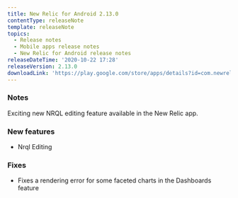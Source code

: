 ```yaml
---
title: New Relic for Android 2.13.0
contentType: releaseNote
template: releaseNote
topics:
  - Release notes
  - Mobile apps release notes
  - New Relic for Android release notes
releaseDateTime: '2020-10-22 17:28'
releaseVersion: 2.13.0
downloadLink: 'https://play.google.com/store/apps/details?id=com.newrelic.rpm'
---
```


### Notes

Exciting new NRQL editing feature available in the New Relic app.

### New features

* Nrql Editing

### Fixes

* Fixes a rendering error for some faceted charts in the Dashboards feature
